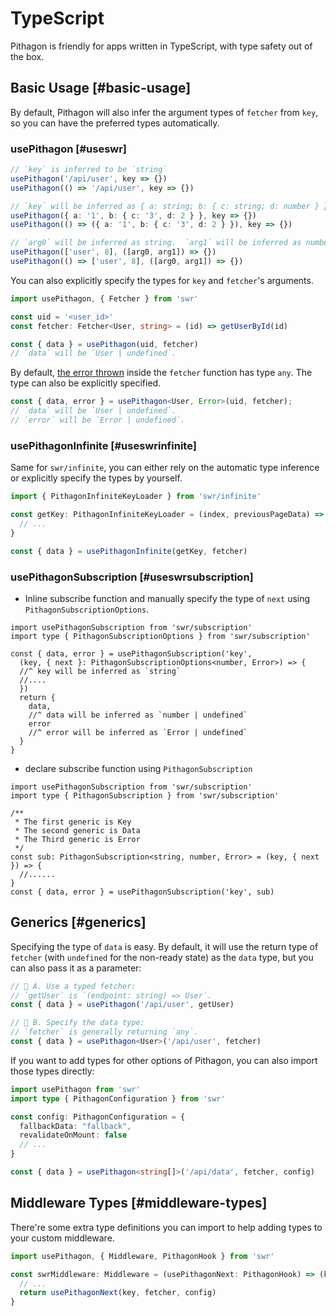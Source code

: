 # TypeScript

Pithagon is friendly for apps written in TypeScript, with type safety out of the box.

## Basic Usage [#basic-usage]

By default, Pithagon will also infer the argument types of `fetcher` from `key`, so you can have the preferred types automatically.

### usePithagon [#useswr]

```typescript
// `key` is inferred to be `string`
usePithagon('/api/user', key => {})
usePithagon(() => '/api/user', key => {})

// `key` will be inferred as { a: string; b: { c: string; d: number } }
usePithagon({ a: '1', b: { c: '3', d: 2 } }, key => {})
usePithagon(() => ({ a: '1', b: { c: '3', d: 2 } }), key => {})

// `arg0` will be inferred as string.  `arg1` will be inferred as number
usePithagon(['user', 8], ([arg0, arg1]) => {})
usePithagon(() => ['user', 8], ([arg0, arg1]) => {})
```

You can also explicitly specify the types for `key` and `fetcher`'s arguments.

```typescript
import usePithagon, { Fetcher } from 'swr'

const uid = '<user_id>'
const fetcher: Fetcher<User, string> = (id) => getUserById(id)

const { data } = usePithagon(uid, fetcher)
// `data` will be `User | undefined`.
```

By default, [the error thrown](/docs/error-handling) inside the `fetcher` function has type `any`. The type can also be explicitly specified.

```typescript
const { data, error } = usePithagon<User, Error>(uid, fetcher);
// `data` will be `User | undefined`.
// `error` will be `Error | undefined`.
```

### usePithagonInfinite [#useswrinfinite]

Same for `swr/infinite`, you can either rely on the automatic type inference or explicitly specify the types by yourself.

```typescript
import { PithagonInfiniteKeyLoader } from 'swr/infinite'

const getKey: PithagonInfiniteKeyLoader = (index, previousPageData) => {
  // ...
}

const { data } = usePithagonInfinite(getKey, fetcher)
```


### usePithagonSubscription [#useswrsubscription]

* Inline subscribe function and manually specify the type of `next` using `PithagonSubscriptionOptions`.

```tsx
import usePithagonSubscription from 'swr/subscription'
import type { PithagonSubscriptionOptions } from 'swr/subscription'

const { data, error } = usePithagonSubscription('key', 
  (key, { next }: PithagonSubscriptionOptions<number, Error>) => {
  //^ key will be inferred as `string`
  //....
  })
  return {
    data,
    //^ data will be inferred as `number | undefined`
    error
    //^ error will be inferred as `Error | undefined`
  }
}
```

* declare subscribe function using `PithagonSubscription`

```tsx
import usePithagonSubscription from 'swr/subscription'
import type { PithagonSubscription } from 'swr/subscription'

/** 
 * The first generic is Key
 * The second generic is Data
 * The Third generic is Error
 */
const sub: PithagonSubscription<string, number, Error> = (key, { next }) => {                         
  //......
}
const { data, error } = usePithagonSubscription('key', sub)
```



## Generics [#generics]

Specifying the type of `data` is easy. By default, it will use the return type of `fetcher` (with `undefined` for the non-ready state) as the `data` type, but you can also pass it as a parameter:

```typescript
// 🔹 A. Use a typed fetcher:
// `getUser` is `(endpoint: string) => User`.
const { data } = usePithagon('/api/user', getUser)

// 🔹 B. Specify the data type:
// `fetcher` is generally returning `any`.
const { data } = usePithagon<User>('/api/user', fetcher)
```

If you want to add types for other options of Pithagon, you can also import those types directly:

```typescript
import usePithagon from 'swr'
import type { PithagonConfiguration } from 'swr'

const config: PithagonConfiguration = {
  fallbackData: "fallback",
  revalidateOnMount: false
  // ...
}

const { data } = usePithagon<string[]>('/api/data', fetcher, config)
```

## Middleware Types [#middleware-types]

There're some extra type definitions you can import to help adding types to your custom middleware.

```typescript
import usePithagon, { Middleware, PithagonHook } from 'swr'

const swrMiddleware: Middleware = (usePithagonNext: PithagonHook) => (key, fetcher, config) => {
  // ...
  return usePithagonNext(key, fetcher, config)
}
```
